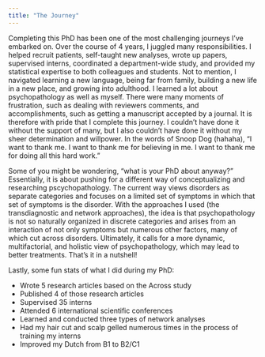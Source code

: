 ```yaml
---
title: "The Journey"
---
```


Completing this PhD has been one of the most challenging journeys I've embarked on. Over the course of 4 years, I juggled many responsibilities. I helped recruit patients, self-taught new analyses, wrote up papers, supervised interns, coordinated a department-wide study, and provided my statistical expertise to both colleagues and students. Not to mention, I navigated learning a new language, being far from family, building a new life in a new place, and growing into adulthood. I learned a lot about psychopathology as well as myself. There were many moments of frustration, such as dealing with reviewers comments, and accomplishments, such as getting a manuscript accepted by a journal. It is therefore with pride that I complete this journey. I couldn't have done it without the support of many, but I also couldn't have done it without my sheer determination and willpower. In the words of Snoop Dog (hahaha), "I want to thank me. I want to thank me for believing in me. I want to thank me for doing all this hard work."  

Some of you might be wondering, "what is your PhD about anyway?" Essentially, it is about pushing for a different way of conceptualizing and researching pscychopathology. The current way views disorders as separate categories and focuses on a limited set of symptoms in which that set of symptoms is the disorder. With the approaches I used (the transdiagnostic and network approaches), the idea is that psychopathology is not so naturally organized in discrete categories and arises from an interaction of not only symptoms but numerous other factors, many of which cut across disorders. Ultimately, it calls for a more dynamic, multifactorial, and holistic view of psychopathology, which may lead to better treatments. That's it in a nutshell!  

Lastly, some fun stats of what I did during my PhD:

- Wrote 5 research articles based on the Across study
- Published 4 of those research articles
- Supervised 35 interns
- Attended 6 international scientific conferences
- Learned and conducted three types of network analyses
- Had my hair cut and scalp gelled numerous times in the process of training my interns
- Improved my Dutch from B1 to B2/C1